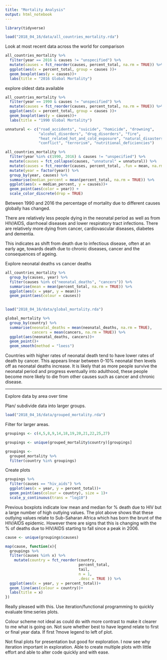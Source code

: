 ```yaml
---
title: "Mortality Analysis"
output: html_notebook
---
```


```r

library(tidyverse)
```

```r
load("2018_04_16/data/all_countries_mortality.rda")
```

Look at most recent data across the world for comparison

```r
all_countries_mortality %>% 
  filter(year == 2016 & causes != "unspecified") %>% 
  mutate(causes = fct_reorder(causes, percent_total, na.rm = TRUE)) %>%
  ggplot(aes(x = percent_total, group = causes ))+
  geom_boxplot(aes(y = causes))+
  labs(title = "2016 Global Mortality")
```

explore oldest data available

```r
all_countries_mortality %>% 
  filter(year == 1990 & causes != "unspecified") %>% 
  mutate(causes = fct_reorder(causes, percent_total, na.rm = TRUE)) %>% 
  ggplot(aes(x = percent_total, group = causes ))+
  geom_boxplot(aes(y = causes))+
  labs(title = "1990 Global Mortality")
```

```r
unnatural <- c("road_accidents", "suicide", "homicide", "drowning",
               "alcohol_disorders", "drug_disorders", "fire",
               "heat_related_hot_and_cold_exposure", "natural_disasters",
               "conflict", "terrorism", "nutritional_deficiencies")

all_countries_mortality %>% 
  filter(year %in% c(1990, 2016) & causes != "unspecified") %>%
  mutate(causes = fct_collapse(causes, "unnatural" = unnatural)) %>%
  mutate(causes = fct_reorder(causes, percent_total, .fun = mean, na.rm = TRUE)) %>% 
  mutate(year = factor(year)) %>% 
  group_by(year, causes) %>% 
  summarise(median_percent = mean(percent_total, na.rm = TRUE)) %>% 
  ggplot(aes(x = median_percent, y = causes))+
  geom_point(aes(color = year)) +
  scale_color_discrete(drop = TRUE)

```

Between 1990 and 2016 the percentage of mortality due to different causes globally has changed.

There are relatively less people dying in the neonatal period as well as from HIV/AIDS, diarrhoeal diseases and lower respiratory tract infections. There are relatively more dying from cancer, cardiovascular diseases, diabetes and dementia.

This indicates as shift from death due to infectious disease, often at an early age, towards death due to chronic diseases, cancer and the consequences of ageing.

Explore neonatal deaths vs cancer deaths

```r
all_countries_mortality %>% 
  group_by(causes, year) %>% 
  filter(causes %in% c("neonatal_deaths", "cancers")) %>% 
  summarise(mean = mean(percent_total, na.rm = TRUE)) %>% 
  ggplot(aes(x = year, y = mean))+
  geom_point(aes(colour = causes))
  
```

```r
load("2018_04_16/data/global_mortality.rda")

global_mortality %>% 
  group_by(country) %>% 
  summarise(neonatal_deaths = mean(neonatal_deaths, na.rm = TRUE),
            cancers = mean(cancers, na.rm = TRUE)) %>% 
  ggplot(aes(neonatal_deaths, cancers))+
  geom_point()+
  geom_smooth(method = "loess")
```

Countries with higher rates of neonatal death tend to have lower rates of death by cancer. This appears linear between 0-10% neonatal then levels off as neonatal deaths increase. It is likely that as more people survive the neonatal period and progress eventually into adulthood, these people become more likely to die from other causes such as cancer and chronic disease.

------------------------------------------------------------------------

Explore data by area over time

Plan/ subdivide data into larger groups.

```r
load("2018_04_16/data/grouped_mortality.rda")
```

Filter for larger areas.

```r
groupings <- c(4,5,8,9,14,18,19,20,21,22,25,27)

groupings <- unique(grouped_mortality$country)[groupings]

groupings <- 
  grouped_mortality %>% 
  filter(country %in% groupings)
```

Create plots

```r
groupings %>% 
  filter(causes == "hiv_aids") %>% 
  ggplot(aes(x = year, y = percent_total))+
  geom_point(aes(colour = country), size = 1)+
  scale_y_continuous(trans = "log10")
```

Previous boxplots indicate low mean and median for % death due to HIV but a large number of high outlying values. The plot above shows that these outlying values relate to Sub-Saharan Africa which has born the brunt of the HIV/AIDS epidemic. However there are signs that this is changing with the % of deaths due to HIV/AIDS starting to fall since a peak in 2006.

```r

cause <- unique(groupings$causes)

map(cause, function(x){
  groupings %>% 
  filter(causes %in% x) %>% 
    mutate(country = fct_reorder(country, 
                                 percent_total, 
                                 tail, 
                                 n = 1, 
                                 .desc = TRUE )) %>%
  ggplot(aes(x = year, y = percent_total))+
  geom_line(aes(colour = country))+
  labs(title = x)
})

```

Really pleased with this. Use iteration/functional programming to quickly evaluate time:series plots.

Colour scheme not ideal as could do with more contrast to make it clearer to me what is going on. Not sure whether best to have legend relate to first or final year data. If first ?move legend to left of plot.

Not final plots for presentation but good for exploration. I now see why iteration important in exploration. Able to create multiple plots with little effort and able to alter code quickly and with ease.
